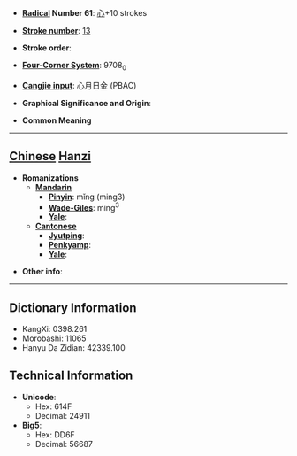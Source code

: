 * '''[[Wiktionary:Chinese radical index| Radical]] Number 61''': [[Wiktionary:Chinese radical index 心|心]]+10 strokes

* '''[[Wiktionary:Chinese total strokes index|Stroke number]]''': [[Wiktionary:Chinese total strokes index 13|13]]

* '''Stroke order''': 

* '''[[Wiktionary:Chinese four corner index|Four-Corner System]]''': 9708<sub>0</sub>

* '''[[Wiktionary:Chinese Cangjie index|Cangjie input]]''': 心月日金 (PBAC)

* '''Graphical Significance and Origin''': 

* '''Common Meaning'''

----

== [[Chinese]] [[Hanzi]] ==

* '''Romanizations'''
** '''[[Mandarin]]'''
*** '''[[Pinyin]]''': mǐng (ming3)
*** '''[[Wade-Giles]]''': ming<sup>3</sup>
*** '''[[Yale]]''': 
** '''[[Cantonese]]'''
*** '''[[Jyutping]]''':
*** '''[[Penkyamp]]''': 
*** '''[[Yale]]''': 

* '''Other info''': 

----

== Dictionary Information ==

* KangXi: 0398.261
* Morobashi: 11065
* Hanyu Da Zidian: 42339.100

== Technical Information ==

* '''Unicode''':
** Hex: 614F
** Decimal: 24911
* '''Big5''':
** Hex: DD6F
** Decimal: 56687